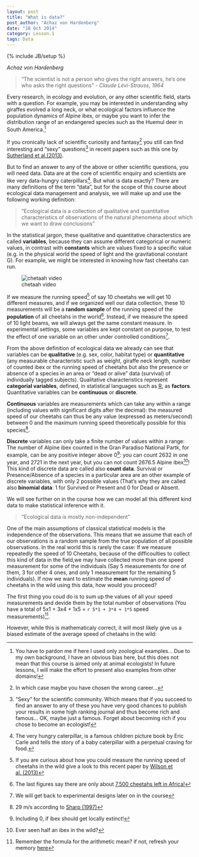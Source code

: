 ```yaml
---
layout: post
title: "What is data?"
post_author: "Achaz von Hardenberg"
date: "18 Oct 2014"
category: Lesson.1
tags: Data
---
```

{% include JB/setup %}

*Achaz von Hardenberg* 
  
   
>"The scientist is not a person who gives the right answers, he's one who asks the right questions" - *Claude Lévi-Strauss, 1964*  
  
Every research, in ecology and evolution, or any other scientific field, starts with a question. For example, you may be interested in understanding why giraffes evolved a long neck, or what ecological factors influence the population dynamics of Alpine ibex, or maybe you want to infer the distribution range of an endangered species such as the Huemul deer in South America.[^1]  
  
If you cronically lack of scientific curiosity and fantasy[^2] you still can find interesting and "sexy" questions[^3] in recent papers such as this one by [Sutherland et al.(2013)](http://onlinelibrary.wiley.com/store/10.1111/1365-2745.12025/asset/jec12025.pdf?v=1&t=i1f79yur&s=e2ee8343cba8b505caba13a66768793b2064bb76).  
  
But to find an answer to any of the above or other scientific questions, you will need data. Data are at the core of scientific enquiry and scientists are like very data-hungry caterpillars[^4]. But what is data exactly? There are many definitions of the term "data", but for the scope of this course about ecological data management and analysis, we will make up and use the following working definition: 

>"Ecological data is a collection of qualitative and quantitative characteristics of observations of the natural phenomena about which we want to draw conclusions"  

In the statistical jargon, these qualitative and quantitative characterstics are called **variables**, because they can assume different categorical or numeric values, in contrast with **constants** which are values fixed to a specific value (e.g. in the physical world the speed of light and the gravitational constant G). For example, we might be interested in knowing how fast cheetahs can run.  

![chetaah video](http://youtu.be/U6K-F9Bjl8s)
  
If we measure the running speed[^5]  of say 10 cheetahs we will get 10 different measures, and if we organized well our data collection, these 10 measurements will be a **random sample** of the running speed of the **population** of all cheetahs in the world[^6]. Instead, if we measure the speed of 10 light beams, we will always get the same constant measure. In experimental settings, some variables are kept constant on purpose, to test the effect of one variable on an other under controlled conditions[^7]. 
  
From the above definition of ecological data we already can see that variables can be **qualitative** (e.g. sex, color, habitat type) or **quantitative** (any measurable characteristic such as weight, giraffe neck length, number of counted ibex or the running speed of cheetahs but also the presence or absence of a species in an area or "dead or alive" data (survival) of individually tagged subjects). Qualitative characteristics represent **categorial variables**, defined, in statistical languages such as [R](http://www.r-project.org), as **factors**. Quantitative variables can be **continuous** or **discrete**.  

**Continuous** variables are measurements which can take any within a range (including values with significant digits after the decimal): the measured speed of our cheetahs can thus be any value (expressed as meters/second) between 0 and the maximum running speed theoretically possible for this species[^8]. 
  
**Discrete** variables can only take a finite number of values within a range: The number of Alpine ibex counted in the Gran Paradiso National Partk, for example, can be any positive integer above 0[^9]: you can count 2632 in one year, and 2721 in the next year, but you can not count 2676.5 Alpine ibex[^10]! This kind of discrete data are called also **count data**. Survival or Presence/Absence of a species in a particular area are an other example of discrete variables, with only 2 possible values (That's why they are called also **binomial data**: 1 for Survived or Present and 0 for Dead or Absent.   
  
We will see further on in the course how we can model all this different kind data to make statistical inference with it. 

>"Ecological data is mostly non-independent"

One of the main assumptions of classical statistical models is the independence of the observations. This means that we assume that each of our observations is a  random sample from the true population of all possible observations. In the real world this is rarely the case: If we measure repeatedly the speed of 10 Cheetahs, because of the difficoulties to collect this kind of data in the field,we may have collected more than one speed measurement for some of the individuals (Say 5 measurements for one of them, 3 for other 4 ones, and only 1 measurement for the remaining 5 individuals). If now we want to estimate the **mean** running speed of  cheetahs in the wild using this data, how would you proceed?  

The first thing you coud do is to  sum up the values of all your speed measurements and devide them by the total number of observations (You have a total of  5x1 + 3x4 + 1x5 = `r 5*1 + 3*4 + 1*5` speed measurements)[^11].  

However, while this is mathematicaly correct, it will most likely give us a biased estimate of the average speed of chetaahs in the wild: 


[^1]: You have to pardon me if here I used only zoological examples... Due to my own background, I have an obvious bias here, but this does not mean that this course is aimed  only at animal ecologists! In future lessons, I  will make the effort to present also examples from other domains!  
[^2]: In which case maybe you have chosen the wrong career...
[^3]: "Sexy" for the scientific community. Which means that if you succeed to find an answer to any of these you have very good chances to publish your results in some high ranking journal and thus become rich and famous... OK, maybe just a famous. Forget about becoming rich if you chose to become an ecologist! 
[^4]: The very hungry caterpillar, is a famous children picture book by Eric Carle and tells the story of a baby caterpillar with a perpetual craving for food.
[^5]:  If you are curious about how you could measure the running speed of cheetahs in the wild give a look to this recent paper by [Wilson et al. (2013)](http://www.nature.com/nature/journal/v498/n7453/full/nature12295.html%3FWT.ec_id%3DNATURE-20130613?message-global=remove&WT.ec_id=NATURE-20130613)
[^6]: The last figures say there are only about [7,500 cheetahs left in Africa!](http://www.cheetah.co.za/c_pop.html)
[^7]: We will get back to experimental designs later on in the course
[^8]: 29 m/s according to [Sharp (1997)](http://onlinelibrary.wiley.com/doi/10.1111/j.1469-7998.1997.tb04840.x/abstract)
[^9]: Including 0, if ibex should get locally extinct!
[^10]: Ever seen half an ibex in the wild?
[^11]: Remember the formula for the arithmetic mean? if not, refresh your memory [here](http://en.wikipedia.org/wiki/Arithmetic_mean)


